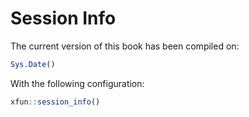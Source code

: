 # Session Info {-}

The current version of this book has been compiled on:

```r
Sys.Date()
```

With the following configuration:

```r
xfun::session_info()
```

